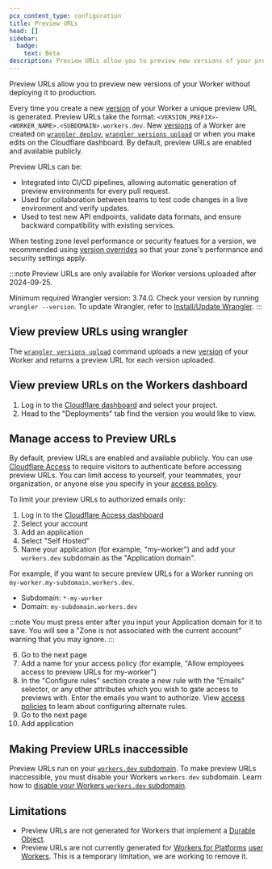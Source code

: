 ```yaml
---
pcx_content_type: configuration
title: Preview URLs
head: []
sidebar:
  badge:
    text: Beta
description: Preview URLs allow you to preview new versions of your project without deploying it to production.
---
```



Preview URLs allow you to preview new versions of your Worker without deploying it to production.

Every time you create a new [version](/workers/configuration/versions-and-deployments/#versions) of your Worker a unique preview URL is generated. Preview URLs take the format: `<VERSION_PREFIX>-<WORKER_NAME>.<SUBDOMAIN>.workers.dev`. New [versions](/workers/configuration/versions-and-deployments/#versions) of a Worker are created on [`wrangler deploy`](/workers/wrangler/commands/#deploy), [`wrangler versions upload`](/workers/wrangler/commands/#upload) or when you make edits on the Cloudflare dashboard. By default, preview URLs are enabled and available publicly.

Preview URLs can be:

- Integrated into CI/CD pipelines, allowing automatic generation of preview environments for every pull request.
- Used for collaboration between teams to test code changes in a live environment and verify updates.
- Used to test new API endpoints, validate data formats, and ensure backward compatibility with existing services.

When testing zone level performance or security featues for a version, we recommended using [version overrides](/workers/configuration/versions-and-deployments/gradual-deployments/#version-overrides) so that your zone's performance and security settings apply.

:::note
Preview URLs are only available for Worker versions uploaded after 2024-09-25.

Minimum required Wrangler version: 3.74.0. Check your version by running `wrangler --version`. To update Wrangler, refer to [Install/Update Wrangler](/workers/wrangler/install-and-update/).
:::

## View preview URLs using wrangler

The [`wrangler versions upload`](/workers/wrangler/commands/#upload) command uploads a new [version](/workers/configuration/versions-and-deployments/#versions) of your Worker and returns a preview URL for each version uploaded.

## View preview URLs on the Workers dashboard

1. Log in to the [Cloudflare dashboard](https://dash.cloudflare.com/?to=/:account/workers) and select your project.
2. Head to the "Deployments" tab find the version you would like to view.

## Manage access to Preview URLs

By default, preview URLs are enabled and available publicly. You can use [Cloudflare Access](/cloudflare-one/policies/access/) to require visitors to authenticate before accessing preview URLs. You can limit access to yourself, your teammates, your organization, or anyone else you specify in your [access policy](/cloudflare-one/policies/access).

To limit your preview URLs to authorized emails only:

1. Log in to the [Cloudflare Access dashboard](https://one.dash.cloudflare.com/?to=/:account/access/apps)
2. Select your account
3. Add an application
4. Select "Self Hosted"
5. Name your application (for example, "my-worker") and add your `workers.dev` subdomain as the "Application domain".

For example, if you want to secure preview URLs for a Worker running on `my-worker.my-subdomain.workers.dev`.

- Subdomain: `*-my-worker`
- Domain: `my-subdomain.workers.dev`

:::note
You must press enter after you input your Application domain for it to save. You will see a "Zone is not associated with the current account" warning that you may ignore.
:::

6. Go to the next page
7. Add a name for your access policy (for example, "Allow employees access to preview URLs for my-worker")
8. In the "Configure rules" section create a new rule with the "Emails" selector, or any other attributes which you wish to gate access to previews with. Enter the emails you want to authorize. View [access policies](/cloudflare-one/policies/access/#selectors) to learn about configuring alternate rules.
9. Go to the next page
10. Add application

## Making Preview URLs inaccessible

Preview URLs run on your [`workers.dev` subdomain](/workers/configuration/routing/workers-dev/). To make preview URLs inaccessible, you must disable your Workers `workers.dev` subdomain. Learn how to [disable your Workers `workers.dev` subdomain](/workers/configuration/routing/workers-dev/#disabling-workersdev).

## Limitations

- Preview URLs are not generated for Workers that implement a [Durable Object](/durable-objects/).
- Preview URLs are not currently generated for [Workers for Platforms](/cloudflare-for-platforms/workers-for-platforms/) [user Workers](/cloudflare-for-platforms/workers-for-platforms/reference/how-workers-for-platforms-works/#user-workers). This is a temporary limitation, we are working to remove it.
